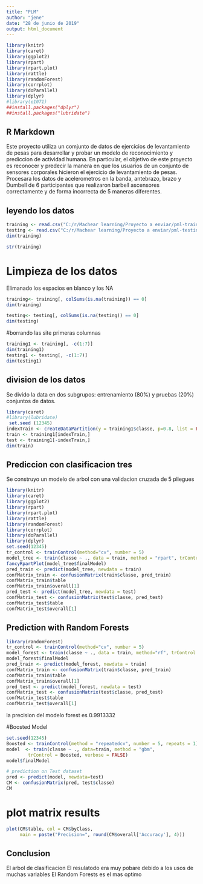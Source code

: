 ---
title: "PLM"
author: "jene"
date: "28 de junio de 2019"
output: html_document
---

```{r}
library(knitr)
library(caret)
library(ggplot2)
library(rpart)
library(rpart.plot)
library(rattle)
library(randomForest)
library(corrplot)
library(doParallel)
library(dplyr)
#library(e1071)
##install.packages("dplyr")
##install.packages("lubridate")


```

## R Markdown

Este proyecto utiliza un comjunto de  datos de ejercicios de levantamiento de pesas para desarrollar y probar un modelo de reconocimiento y prediccion de actividad humana. En particular, el objetivo de este proyecto es reconocer y predecir la manera en que los usuarios de un conjunto de sensores corporales hicieron el ejercicio de levantamiento de pesas. Procesara los datos de acelerometros en la banda, antebrazo, brazo y Dumbell de 6 participantes que realizaron barbell ascensores correctamente y de forma incorrecta de 5 maneras diferentes.


## leyendo  los datos
```{r}
training <- read.csv("C:/r/Machear learning/Proyecto a enviar/pml-training.csv",  na.strings=c("NA","#DIV/0!",""), header = TRUE)
testing <- read.csv("C:/r/Machear learning/Proyecto a enviar/pml-testing.csv",  na.strings=c("NA","#DIV/0!",""), header = TRUE)
dim(training)
```

```{r}
str(training)
```

#  Limpieza de los datos
Elimanado los espacios en blanco y los NA

```{r}
training<- training[, colSums(is.na(training)) == 0]
dim(training)
```

```{r}
testing<- testing[, colSums(is.na(testing)) == 0]
dim(testing)
```





#borrando las site primeras columnas
```{r}
training1 <- training[, -c(1:7)]
dim(training1)
testing1 <- testing[, -c(1:7)]
dim(testing1)
```

## division de los datos 
Se divido la data  en dos subgrupos: entrenamiento (80%) y pruebas  (20%) conjuntos de datos.
```{r partition, cache=TRUE}
library(caret)
#library(lubridate)
 set.seed (12345)
indexTrain <- createDataPartition(y = training1$classe, p=0.8, list = FALSE)
train <- training1[indexTrain,]
test <- training1[-indexTrain,]
dim(train)
```


## Prediccion con clasificacion tres
Se construyo un modelo de arbol con una validacion cruzada de 5 pliegues 

```{r}
library(knitr)
library(caret)
library(ggplot2)
library(rpart)
library(rpart.plot)
library(rattle)
library(randomForest)
library(corrplot)
library(doParallel)
library(dplyr)
set.seed(12345)
tr_control <- trainControl(method="cv", number = 5)
model_tree <- train(classe ~ ., data = train, method = "rpart", trControl = tr_control)
fancyRpartPlot(model_tree$finalModel)
pred_train <- predict(model_tree, newdata = train)
confMatrix_train <- confusionMatrix(train$classe, pred_train)
confMatrix_train$table
confMatrix_train$overall[1]
pred_test <- predict(model_tree, newdata = test)
confMatrix_test <- confusionMatrix(test$classe, pred_test)
confMatrix_test$table
confMatrix_test$overall[1]

```



## Prediction with Random Forests
```{r}
library(randomForest)
tr_control <- trainControl(method="cv", number = 5)
model_forest <- train(classe ~ ., data = train, method="rf", trControl = tr_control)
model_forest$finalModel
pred_train <- predict(model_forest, newdata = train)
confMatrix_train <- confusionMatrix(train$classe, pred_train)
confMatrix_train$table
confMatrix_train$overall[1]
pred_test <- predict(model_forest, newdata = test)
confMatrix_test <- confusionMatrix(test$classe, pred_test)
confMatrix_test$table
confMatrix_test$overall[1]
```
la precision del modelo forest   es 0.9913332

#Boosted Model


```{r}
set.seed(12345)
Boosted <- trainControl(method = "repeatedcv", number = 5, repeats = 1)
model  <- train(classe ~ ., data=train, method = "gbm",
        trControl = Boosted, verbose = FALSE)
model$finalModel
```

```{r}
# prediction on Test dataset
pred <- predict(model, newdata=test)
CM <- confusionMatrix(pred, test$classe)
CM
```
# plot matrix results
```{r}
plot(CM$table, col = CM$byClass, 
     main = paste("Precision=", round(CM$overall['Accuracy'], 4)))
```


## Conclusion
El arbol de clasificacion El resulatodo era muy pobare  debido a los usos de muchas variables
El Random Forests es el mas optimo
